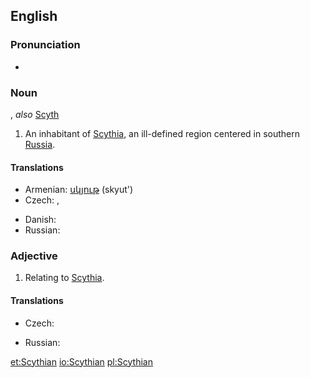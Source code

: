 {{wikipedia}}
==English==
===Pronunciation===
* {{IPA|/ˈsɪðiən/}}

===Noun===
{{en-noun}}, ''also'' [[Scyth]]

# An inhabitant of [[Scythia]], an ill-defined region centered in southern [[Russia]].

====Translations====
{{trans-top|An inhabitant of Scythia}}
* Armenian: [[սկյութ]] (skyut')
* Czech: {{t-|cs|Skyt|m}}, {{t-|cs|Skyth|m}}
{{trans-mid}}
* Danish: {{t-|da|skyter|c}}
* Russian: {{t+|ru|скиф|m|tr=skif}}
{{trans-bottom}}

===Adjective===
{{en-adj}}

# Relating to [[Scythia]].

====Translations====
{{trans-top|Relating to Scythia}}
* Czech: {{t-|cs|skytský|m}}
{{trans-mid}}
* Russian: {{t|ru|скифский|sc=Cyrl}}
{{trans-bottom}}

[[et:Scythian]]
[[io:Scythian]]
[[pl:Scythian]]